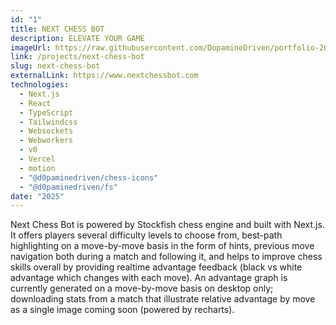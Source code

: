 ```yaml
---
id: "1"
title: NEXT CHESS BOT
description: ELEVATE YOUR GAME
imageUrl: https://raw.githubusercontent.com/DopamineDriven/portfolio-2025/master/apps/chess-v2/public/og.png
link: /projects/next-chess-bot
slug: next-chess-bot
externalLink: https://www.nextchessbot.com
technologies:
  - Next.js
  - React
  - TypeScript
  - Tailwindcss
  - Websockets
  - Webworkers
  - v0
  - Vercel
  - motion
  - "@d0paminedriven/chess-icons"
  - "@d0paminedriven/fs"
date: "2025"
---
```


Next Chess Bot is powered by Stockfish chess engine and built with Next.js. It offers players several difficulty levels to choose from, best-path highlighting on a move-by-move basis in the form of hints, previous move navigation both during a match and following it, and helps to improve chess skills overall by providing realtime advantage feedback (black vs white advantage which changes with each move). An advantage graph is currently generated on a move-by-move basis on desktop only; downloading stats from a match that illustrate relative advantage by move as a single image coming soon (powered by recharts).
